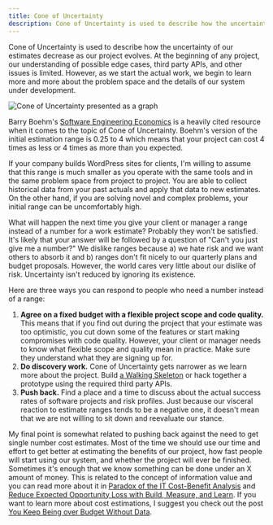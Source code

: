```yaml
---
title: Cone of Uncertainty
description: Cone of Uncertainty is used to describe how the uncertainty of estimates decrease as a project evolves.
---
```


Cone of Uncertainty is used to describe how the uncertainty of our estimates decrease as our project evolves. At the beginning of any project, our understanding of possible edge cases, third party APIs, and other issues is limited. However, as we start the actual work, we begin to learn more and more about the problem space and the details of our system under development.

![Cone of Uncertainty presented as a graph](./cone-of-uncertainty.png)

Barry Boehm's [Software Engineering Economics](https://www.amazon.com/Software-Engineering-Economics-Barry-Boehm/dp/0138221227) is a heavily cited resource when it comes to the topic of Cone of Uncertainty. Boehm's version of the initial estimation range is 0.25 to 4 which means that your project can cost 4 times as less or 4 times as more than you expected.

If your company builds WordPress sites for clients, I'm willing to assume that this range is much smaller as you operate with the same tools and in the same problem space from project to project. You are able to collect historical data from your past actuals and apply that data to new estimates. On the other hand, if you are solving novel and complex problems, your initial range can be uncomfortably high.

What will happen the next time you give your client or manager a range instead of a number for a work estimate? Probably they won't be satisfied. It's likely that your answer will be followed by a question of "Can't you just give me a number?" We dislike ranges because a) we hate risk and we want others to absorb it and b) ranges don't fit nicely to our quarterly plans and budget proposals. However, the world cares very little about our dislike of risk. Uncertainty isn't reduced by ignoring its existence.

Here are three ways you can respond to people who need a number instead of a range:

1. **Agree on a fixed budget with a flexible project scope and code quality.** This means that if you find out during the project that your estimate was too optimistic, you cut down some of the features or start making compromises with code quality. However, your client or manager needs to know what flexible scope and quality mean in practice. Make sure they understand what they are signing up for.
2. **Do discovery work.** Cone of Uncertainty gets narrower as we learn more about the project. Build [a Walking Skeleton](https://wiki.c2.com/?WalkingSkeleton) or hack together a prototype using the required third party APIs.
3. **Push back.** Find a place and a time to discuss about the actual success rates of software projects and risk profiles. Just because our visceral reaction to estimate ranges tends to be a negative one, it doesn't mean that we are not willing to sit down and reevaluate our stance.

My final point is somewhat related to pushing back against the need to get single number cost estimates. Most of the time we should use our time and effort to get better at estimating the benefits of our project, how fast people will start using our system, and whether the project will ever be finished. Sometimes it's enough that we know something can be done under an X amount of money. This is related to the concept of information value and you can read more about it in [Paradox of the IT Cost-Benefit Analysis](https://www.flashover.blog/posts/paradox-of-the-it-cost-benefit-analysis/) and [Reduce Expected Opportunity Loss with Build, Measure, and Learn](https://www.flashover.blog/posts/reduce-expected-opportunity-loss-with-build-measure-and-learn/). If you want to learn more about cost estimations, I suggest you check out the post [You Keep Being over Budget Without Data](https://www.flashover.blog/posts/you-keep-being-over-budget-without-data/).
